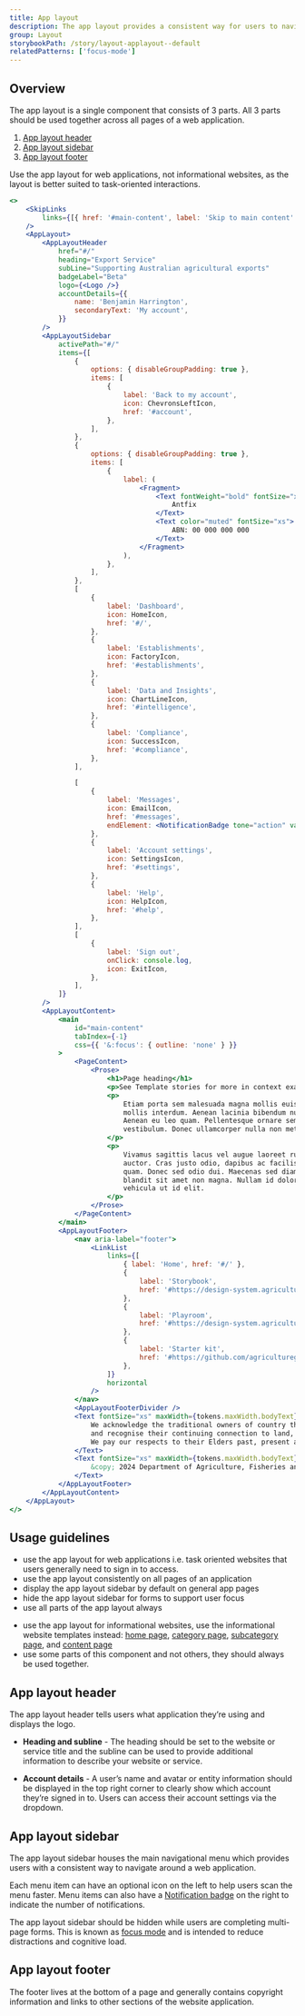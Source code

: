 ```yaml
---
title: App layout
description: The app layout provides a consistent way for users to navigate around a web application and access their account settings.
group: Layout
storybookPath: /story/layout-applayout--default
relatedPatterns: ['focus-mode']
---
```


## Overview

The app layout is a single component that consists of 3 parts. All 3 parts should be used together across all pages of a web application.

1. [App layout header](#app-layout-header)
2. [App layout sidebar](#app-layout-sidebar)
3. [App layout footer](#app-layout-footer)

Use the app layout for web applications, not informational websites, as the layout is better suited to task-oriented interactions.

<ImageWithBorder
	alt="Screenshot of App layout components with annotations labelling the header, sidebar and footer"
	src="/img/components/app-layout.png"
/>

```jsx live
<>
	<SkipLinks
		links={[{ href: '#main-content', label: 'Skip to main content' }]}
	/>
	<AppLayout>
		<AppLayoutHeader
			href="#/"
			heading="Export Service"
			subLine="Supporting Australian agricultural exports"
			badgeLabel="Beta"
			logo={<Logo />}
			accountDetails={{
				name: 'Benjamin Harrington',
				secondaryText: 'My account',
			}}
		/>
		<AppLayoutSidebar
			activePath="#/"
			items={[
				{
					options: { disableGroupPadding: true },
					items: [
						{
							label: 'Back to my account',
							icon: ChevronsLeftIcon,
							href: '#account',
						},
					],
				},
				{
					options: { disableGroupPadding: true },
					items: [
						{
							label: (
								<Fragment>
									<Text fontWeight="bold" fontSize="xs">
										Antfix
									</Text>
									<Text color="muted" fontSize="xs">
										ABN: 00 000 000 000
									</Text>
								</Fragment>
							),
						},
					],
				},
				[
					{
						label: 'Dashboard',
						icon: HomeIcon,
						href: '#/',
					},
					{
						label: 'Establishments',
						icon: FactoryIcon,
						href: '#establishments',
					},
					{
						label: 'Data and Insights',
						icon: ChartLineIcon,
						href: '#intelligence',
					},
					{
						label: 'Compliance',
						icon: SuccessIcon,
						href: '#compliance',
					},
				],

				[
					{
						label: 'Messages',
						icon: EmailIcon,
						href: '#messages',
						endElement: <NotificationBadge tone="action" value={8} max={99} />,
					},
					{
						label: 'Account settings',
						icon: SettingsIcon,
						href: '#settings',
					},
					{
						label: 'Help',
						icon: HelpIcon,
						href: '#help',
					},
				],
				[
					{
						label: 'Sign out',
						onClick: console.log,
						icon: ExitIcon,
					},
				],
			]}
		/>
		<AppLayoutContent>
			<main
				id="main-content"
				tabIndex={-1}
				css={{ '&:focus': { outline: 'none' } }}
			>
				<PageContent>
					<Prose>
						<h1>Page heading</h1>
						<p>See Template stories for more in context examples</p>
						<p>
							Etiam porta sem malesuada magna mollis euismod. Maecenas faucibus
							mollis interdum. Aenean lacinia bibendum nulla sed consectetur.
							Aenean eu leo quam. Pellentesque ornare sem lacinia quam venenatis
							vestibulum. Donec ullamcorper nulla non metus auctor fringilla.
						</p>
						<p>
							Vivamus sagittis lacus vel augue laoreet rutrum faucibus dolor
							auctor. Cras justo odio, dapibus ac facilisis in, egestas eget
							quam. Donec sed odio dui. Maecenas sed diam eget risus varius
							blandit sit amet non magna. Nullam id dolor id nibh ultricies
							vehicula ut id elit.
						</p>
					</Prose>
				</PageContent>
			</main>
			<AppLayoutFooter>
				<nav aria-label="footer">
					<LinkList
						links={[
							{ label: 'Home', href: '#/' },
							{
								label: 'Storybook',
								href: '#https://design-system.agriculture.gov.au/storybook/index.html',
							},
							{
								label: 'Playroom',
								href: '#https://design-system.agriculture.gov.au/playroom/index.html',
							},
							{
								label: 'Starter kit',
								href: '#https://github.com/agriculturegovau/agds-starter-kit',
							},
						]}
						horizontal
					/>
				</nav>
				<AppLayoutFooterDivider />
				<Text fontSize="xs" maxWidth={tokens.maxWidth.bodyText}>
					We acknowledge the traditional owners of country throughout Australia
					and recognise their continuing connection to land, waters and culture.
					We pay our respects to their Elders past, present and emerging.
				</Text>
				<Text fontSize="xs" maxWidth={tokens.maxWidth.bodyText}>
					&copy; 2024 Department of Agriculture, Fisheries and Forestry
				</Text>
			</AppLayoutFooter>
		</AppLayoutContent>
	</AppLayout>
</>
```

## Usage guidelines

<DoHeading />

- use the app layout for web applications i.e. task oriented websites that users generally need to sign in to access.
- use the app layout consistently on all pages of an application
- display the app layout sidebar by default on general app pages
- hide the app layout sidebar for forms to support user focus
- use all parts of the app layout always

<DontHeading />

- use the app layout for informational websites, use the informational website templates instead: [home page](/templates/home), [category page](/templates/category), [subcategory page](/templates/subcategory), and [content page](/templates/content)
- use some parts of this component and not others, they should always be used together.

## App layout header

The app layout header tells users what application they’re using and displays the logo.

- **Heading and subline** - The heading should be set to the website or service title and the subline can be used to provide additional information to describe your website or service.

- **Account details** - A user’s name and avatar or entity information should be displayed in the top right corner to clearly show which account they’re signed in to. Users can access their account settings via the dropdown.

## App layout sidebar

The app layout sidebar houses the main navigational menu which provides users with a consistent way to navigate around a web application.

Each menu item can have an optional icon on the left to help users scan the menu faster. Menu items can also have a [Notification badge](/components/notification-badge) on the right to indicate the number of notifications.

The app layout sidebar should be hidden while users are completing multi-page forms. This is known as [focus mode](/patterns/focus-mode) and is intended to reduce distractions and cognitive load.

<ImageWithBorder
	alt="Screenshot of App layout components in focus mode with annotations labelling the header and footer"
	src="/img/components/app-layout-focus-mode.png"
/>

## App layout footer

The footer lives at the bottom of a page and generally contains copyright information and links to other sections of the website application.
